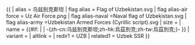 {{ {{{1<noinclude>|country showdata</noinclude>}}}
| alias = 乌兹别克斯坦
| flag alias = Flag of Uzbekistan.svg
| flag alias-air force = Uz Air Force.png
| flag alias-naval =Naval flag of Uzbekistan.svg
| flag alias-army =Uzbekistan Armed Forces (Cyrillic script).svg
| size = {{{size|}}}
| name = {{#if: {{{name|}}} | {{{name|}}} | -{zh-cn:乌兹别克斯坦;zh-hk:烏茲別克;zh-tw:烏茲別克;}- }}
| variant = {{{variant|}}}
| altlink = {{{altlink|}}}
<noinclude>
| redir1 = UZB
| related1 = Uzbek SSR
</noinclude>
}}
